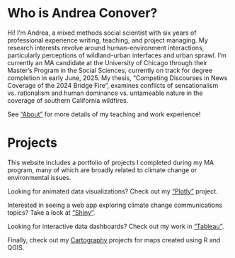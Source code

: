# Who is Andrea Conover?
Hi! I'm Andrea, a mixed methods social scientist with six years of professional experience writing, teaching, and project managing. My research interests revolve around human-environment interactions, particularly perceptions of wildland-urban interfaces and urban sprawl. I'm currently an MA candidate at the University of Chicago through their Master's Program in the Social Sciences, currently on track for degree completion in early June, 2025. My thesis, "Competing Discourses in News Coverage of the 2024 Bridge Fire", examines conflicts of sensationalism vs. rationalism and human dominance vs. untameable nature in the coverage of southern California wildfires.

See ["About"](https://andreaconover.github.io/about.html) for more details of my teaching and work experience!


# Projects
This website includes a portfolio of projects I completed during my MA program, many of which are broadly related to climate change or environmental issues.

Looking for animated data visualizations? Check out my ["Plotly"](https://andreaconover.github.io/plotly.html) project.

Interested in seeing a web app exploring climate change communications topics? Take a look at ["Shiny"](https://andreaconover.github.io/shiny.html).

Looking for interactive data dashboards? Check out my work in ["Tableau"](https://andreaconover.github.io/tableau.html).

Finally, check out my [Cartography](https://andreaconover.github.io/cartography.html) projects for maps created using R and QGIS.